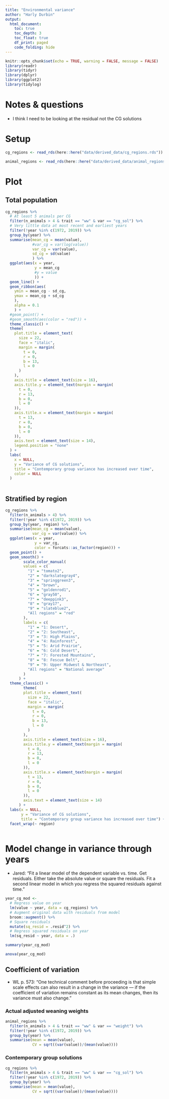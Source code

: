 ---
title: "Environmental variance"
author: "Harly Durbin"
output:
  html_document:
    toc: true
    toc_depth: 3
    toc_float: true
    df_print: paged
    code_folding: hide
---

```{r setup, include=FALSE}
knitr::opts_chunk$set(echo = TRUE, warning = FALSE, message = FALSE)
library(readr)
library(tidyr)
library(dplyr)
library(ggplot2)
library(tidylog)
```



# Notes & questions

* I think I need to be looking at the residual not the CG solutions

# Setup

```{r}
cg_regions <- read_rds(here::here("data/derived_data/cg_regions.rds"))
```

```{r}
animal_regions <- read_rds(here::here("data/derived_data/animal_regions.rds"))
```

# Plot 

## Total population 

```{r, fig.width=10, fig.height=5.4}
cg_regions %>%
  # At least 5 animals per CG
  filter(n_animals > 4 & trait == "ww" & var == "cg_sol") %>%
  # Very little data at most recent and earliest years
  filter(!year %in% c(1972, 2019)) %>%
  group_by(year) %>%
  summarise(mean_cg = mean(value),
            #var_cg = var(log(value))
            var_cg = var(value),
            sd_cg = sd(value)
            ) %>%
  ggplot(aes(x = year,
             y = mean_cg
             #y = value
             )) +
  geom_line() +
  geom_ribbon(aes(
    ymin = mean_cg - sd_cg,
    ymax = mean_cg + sd_cg
    ),
    alpha = 0.1
    ) +
  #geom_point() +
  #geom_smooth(aes(color = "red")) +
  theme_classic() +
  theme(
    plot.title = element_text(
      size = 22,
      face = "italic",
      margin = margin(
        t = 0,
        r = 0,
        b = 13,
        l = 0
      )
    ),
    axis.title = element_text(size = 16),
    axis.title.y = element_text(margin = margin(
      t = 0,
      r = 13,
      b = 0,
      l = 0
    )),
    axis.title.x = element_text(margin = margin(
      t = 13,
      r = 0,
      b = 0,
      l = 0
    )),
    axis.text = element_text(size = 14),
    legend.position = "none"
  ) +
  labs(
    x = NULL,
    y = "Variance of CG solutions",
    title = "Contemporary group variance has increased over time",
    color = NULL
  )
  
```

## Stratified by region

```{r, fig.width=10, fig.height=5.4}
cg_regions %>% 
  filter(n_animals > 4) %>% 
  filter(!year %in% c(1972, 2019)) %>% 
  group_by(year, region) %>% 
  summarise(mean_cg = mean(value),
            var_cg = var(value)) %>% 
  ggplot(aes(x = year,
             y = var_cg,
             color = forcats::as_factor(region))) +
  geom_point() +
  geom_smooth() +
        scale_color_manual(
        values = c(
          "1" = "tomato2",
          "2" = "darkslategray4",
          "3" = "springgreen3",
          "4" = "brown",
          "5" = "goldenrod1",
          "6" = "gray50",
          "7" = "deeppink3",
          "8" = "gray17",
          "9" = "slateblue2",
          "All regions" = "red"
        ),
        labels = c(
          "1" = "1: Desert",
          "2" = "2: Southeast",
          "3" = "3: High Plains",
          "4" = "4: Rainforest",
          "5" = "5: Arid Prairie",
          "6" = "6: Cold Desert",
          "7" = "7: Forested Mountains",
          "8" = "8: Fescue Belt",
          "9" = "9: Upper Midwest & Northeast",
          "All regions" = "National average"
        )
      ) +
  theme_classic() +
        theme(
        plot.title = element_text(
          size = 22,
          face = "italic",
          margin = margin(
            t = 0,
            r = 0,
            b = 13,
            l = 0
          )
        ),
        axis.title = element_text(size = 16),
        axis.title.y = element_text(margin = margin(
          t = 0,
          r = 13,
          b = 0,
          l = 0
        )),
        axis.title.x = element_text(margin = margin(
          t = 13,
          r = 0,
          b = 0,
          l = 0
        )),
        axis.text = element_text(size = 14)
      ) +
  labs(x = NULL,
       y = "Variance of CG solutions",
       title = "Contemporary group variance has increased over time") +
  facet_wrap(~ region)
  
```


# Model change in variance through years

* Jared: "Fit a linear model of the dependent variable vs. time. Get residuals. Either take the absolute value or square the residuals. Fit a second linear model in which you regress the squared residuals against time."

```{r}
year_cg_mod <-
  # Regress value on year
  lm(value ~ year, data = cg_regions) %>% 
  # Augment original data with residuals from model
  broom::augment() %>% 
  # Square residuals
  mutate(sq_resid = .resid^2) %>% 
  # Regress squared residuals on year
  lm(sq_resid ~ year, data = .)
```

```{r}
summary(year_cg_mod)
```

```{r}
anova(year_cg_mod)
```

## Coefficient of variation

* WL p. 573: "One technical comment before proceeding is that simple scale effects can also result in a change in the variance — if the coefficient of variation remains constant as its mean changes, then its variance must also change."

### Actual adjusted weaning weights

```{r}
animal_regions %>% 
  filter(n_animals > 4 & trait == "ww" & var == "weight") %>% 
  filter(!year %in% c(1972, 2019)) %>% 
  group_by(year) %>% 
  summarise(mean = mean(value),
            CV = sqrt((var(value))/(mean(value))))
```

### Contemporary group solutions

```{r}
cg_regions %>% 
  filter(n_animals > 4 & trait == "ww" & var == "cg_sol") %>% 
  filter(!year %in% c(1972, 2019)) %>% 
  group_by(year) %>% 
  summarise(mean = mean(value),
            CV = sqrt((var(value))/(mean(value))))
```

